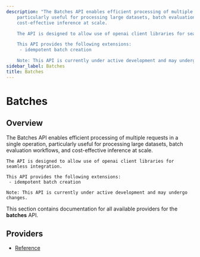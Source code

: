 ```yaml
---
description: "The Batches API enables efficient processing of multiple requests in a single operation,
    particularly useful for processing large datasets, batch evaluation workflows, and
    cost-effective inference at scale.

    The API is designed to allow use of openai client libraries for seamless integration.

    This API provides the following extensions:
     - idempotent batch creation

    Note: This API is currently under active development and may undergo changes."
sidebar_label: Batches
title: Batches
---
```


# Batches

## Overview

The Batches API enables efficient processing of multiple requests in a single operation,
    particularly useful for processing large datasets, batch evaluation workflows, and
    cost-effective inference at scale.

    The API is designed to allow use of openai client libraries for seamless integration.

    This API provides the following extensions:
     - idempotent batch creation

    Note: This API is currently under active development and may undergo changes.

This section contains documentation for all available providers for the **batches** API.

## Providers

- [Reference](./inline_reference)
